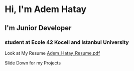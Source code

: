 # Hi, I'm Adem Hatay

## I'm Junior Developer

### student at Ecole 42 Koceli and Istanbul University

Look at  My Resume [Adem_Hatay_Resume.pdf](https://github.com/ademhatay/ademhatay/raw/main/Adem%20Hatay.pdf)

Slide Down for my Projects

